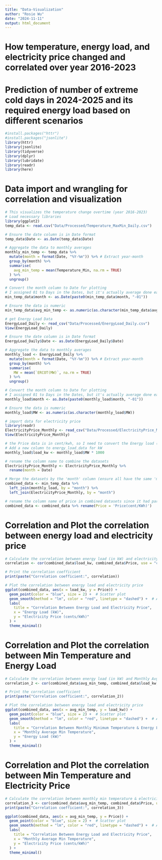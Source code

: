 ```yaml
---
title: "Data-Visualization"
author: "Rosie Wu"
date: "2024-11-11"
output: html_document
---
```

# How temperature, energy load, and electricity price changed and correlated over year 2016-2023
# Prediction of number of extreme cold days in 2024-2025 and its required energy load based on different scenarios

```r
#install.packages("httr")
#install.packages("jsonlite")
library(httr)
library(jsonlite)
library(tidyverse)
library(dplyr)
library(lubridate)
library(readr)
library(here)
```
# Data import and wrangling for correlation and visualization

```r
# This visualizes the temperature change overtime (year 2016-2023)
# Load necessary libraries
library(ggplot2)
temp_data <- read.csv("Data/Processed/Temperature_MaxMin_Daily.csv")

# Ensure the date column is in Date format
temp_data$Date <- as.Date(temp_data$Date)

# Aggregate the data to monthly averages
monthly_min_temp <- temp_data %>%
  mutate(month = format(Date, "%Y-%m")) %>% # Extract year-month
  group_by(month) %>%
  summarise(
    avg_min_temp = mean(Temperature_Min, na.rm = TRUE)
  ) %>%
  ungroup()

# Convert the month column to Date for plotting
# I assigned 01 to Days in the Dates, but it's actually average done earlier
min_temp_data$month <- as.Date(paste0(min_temp_data$month, "-01"))

# Ensure the data is numeric
min_temp_data$avg_min_temp <- as.numeric(as.character(min_temp_data$avg_min_temp))

```


```r
# get Energy Load Data
EnergyLoad_Daily <- read_csv("Data/Processed/EnergyLoad_Daily.csv")
View(EnergyLoad_Daily)

# Ensure the date column is in Date format
EnergyLoad_Daily$Date <- as.Date(EnergyLoad_Daily$Date)

# Aggregate the data to monthly averages
monthly_load <- EnergyLoad_Daily %>%
  mutate(month = format(Date, "%Y-%m")) %>% # Extract year-month
  group_by(month) %>%
  summarise(
    MW = mean(`ERCOT(MW)`, na.rm = TRUE)
  ) %>%
  ungroup()

# Convert the month column to Date for plotting
# I assigned 01 to Days in the Dates, but it's actually average done earlier
monthly_load$month <- as.Date(paste0(monthly_load$month, "-01"))

# Ensure the data is numeric
monthly_load$MW <- as.numeric(as.character(monthly_load$MW))

```

```r
# import data for electricity price 
library(readr)
ElectricityPrice_Monthly <- read_csv("Data/Processed/ElectricityPrice_Monthly.csv")
View(ElectricityPrice_Monthly)

# the Price data is in cent/kwh, so I need to convert the Energy load (MW) previously to KW
# Add a new column to energy_load_data for kW
monthly_load$load_kw <- monthly_load$MW * 1000

```

```r
# rename the column name to combine the datasets
ElectricityPrice_Monthly <- ElectricityPrice_Monthly %>%
  rename(month = Date)

# Merge the datasets by the 'month' column (ensure all have the same 'month' column)
combined_data <- min_temp_data %>%
  left_join(monthly_load, by = "month") %>%
  left_join(ElectricityPrice_Monthly, by = "month")

# rename the column name of price in combined datasets since it had paranthesis and difficult to work with
combined_data <- combined_data %>% rename(Price = 'Price(cent/KWh)')

```

# Correlation and Plot the correlation between energy load and electricity price

```r
# Calculate the correlation between energy load (in kW) and electricity price (in cents/kWh)
correlation <- cor(combined_data$load_kw, combined_data$Price, use = "complete.obs")

# Print the correlation coefficient
print(paste("Correlation coefficient:", correlation))

# Plot the correlation between energy load and electricity price
ggplot(combined_data, aes(x = load_kw, y = Price)) +
  geom_point(color = "blue", size = 2) +  # Scatter plot
  geom_smooth(method = "lm", color = "red", linetype = "dashed") +  # Add regression line
  labs(
    title = "Correlation Between Energy Load and Electricity Price",
    x = "Energy Load (kW)",
    y = "Electricity Price (cents/kWh)"
  ) +
  theme_minimal()

```

# Correlation and Plot the correlation between Min Temperature and Energy Load

```r
# Calculate the correlation between energy load (in kW) and Monthly Avg temperature
correlation_2 <- cor(combined_data$avg_min_temp, combined_data$load_kw, use = "complete.obs")

# Print the correlation coefficient
print(paste("Correlation coefficient:", correlation_2))

# Plot the correlation between energy load and electricity price
ggplot(combined_data, aes(x = avg_min_temp, y = load_kw)) +
  geom_point(color = "blue", size = 2) +  # Scatter plot
  geom_smooth(method = "lm", color = "red", linetype = "dashed") +  # Add regression line
  labs(
    title = "Correlation Between Monthly Minimum Temperature & Energy Load",
    x = "Monthly Average Min Temperature",
    y = "Energy Load (kW)"
  ) +
  theme_minimal()

```

# Correlation and Plot the correlation between Min Temperature and Electricity Price

```r
# Calculate the correlation between monthly min temperature & electricity price 
correlation_3 <- cor(combined_data$avg_min_temp, combined_data$Price, use = "complete.obs")
print(paste("Correlation coefficient:", correlation_3))

ggplot(combined_data, aes(x = avg_min_temp, y = Price)) +
  geom_point(color = "blue", size = 2) +  # Scatter plot
  geom_smooth(method = "lm", color = "red", linetype = "dashed") +  # Add regression line
  labs(
    title = "Correlation Between Energy Load and Electricity Price",
    x = "Monthly Average Min Temperature",
    y = "Electricity Price (cents/kWh)"
  ) +
  theme_minimal()

```

